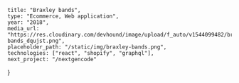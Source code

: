	title: "Braxley bands",
	type: "Ecommerce, Web application",
	year: "2018",
	media_url: "https://res.cloudinary.com/devhound/image/upload/f_auto/v1544099482/braxley-bands_dqujst.png",
	placeholder_path: "/static/img/braxley-bands.png",
	technologies: ["react", "shopify", "graphql"],
	next_project: "/nextgencode"
}


<ProjectHeader 
	projectTitle="Braxley Bands"
	projectDescription="Headless ecommerce website fine-tuned for performance and scalibility."
	projectTechnicalDesc="Built with the Shopify API and React.js"
	url="https://braxleybands.com/"
	projectImage="https://res.cloudinary.com/devhound/image/upload/f_auto,q_auto:best/v1544099482/braxley-bands_dqujst.png"
/>